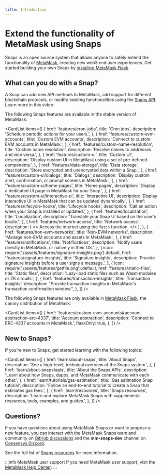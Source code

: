 ```yaml
---
title: Introduction
---
```



# Extend the functionality of MetaMask using Snaps

Snaps is an open source system that allows anyone to safely extend the functionality of [MetaMask](https://metamask.io/), creating new web3 end user experiences. Get started building your own Snaps by [installing MetaMask Flask](get-started/install-flask.md).

## What can you do with a Snap?

A Snap can add new API methods to MetaMask, add support for different blockchain protocols, or modify existing functionalities using the [Snaps API](reference/snaps-api.md). Learn more in this video:

<YoutubeEmbed url="https://www.youtube.com/embed/lmxKo4Qx7cM?si=zRJEUbH4_46MKbLL" />

The following Snaps features are available in the stable version of MetaMask:

<CardList
  items={[
    {
      href: 'features/cron-jobs',
      title: 'Cron jobs',
      description: 'Schedule periodic actions for your users.',
    },
    {
      href: 'features/custom-evm-accounts',
      title: 'Custom EVM accounts',
      description: 'Connect to custom EVM accounts in MetaMask.',
    },
    {
      href: 'features/custom-name-resolution',
      title: 'Custom name resolution',
      description: 'Resolve names to addresses and vice versa.',
    },
    {
      href: 'features/custom-ui',
      title: 'Custom UI',
      description: 'Display custom UI in MetaMask using a set of pre-defined components.',
    },
    {
      href: 'features/data-storage',
      title: 'Data storage',
      description: 'Store encrypted and unencrypted data within a Snap.',
    },
    {
      href: 'features/custom-ui/dialogs',
      title: 'Dialogs',
      description: 'Display custom alert, confirmation, or prompt screens in MetaMask.',
    },
    {
      href: 'features/custom-ui/home-pages',
      title: 'Home pages',
      description: 'Display a dedicated UI page in MetaMask for your Snap.',
    },
    {
      href: 'features/custom-ui/interactive-ui',
      title: 'Interactive UI',
      description: 'Display interactive UI in MetaMask that can be updated dynamically.',
    },
    {
      href: 'features/lifecycle-hooks',
      title: 'Lifecycle hooks',
      description: 'Call an action when your Snap is installed or updated.',
    },
    {
      href: 'features/localization',
      title: 'Localization',
      description: "Translate your Snap UI based on the user's locale.",
    },
    {
      href: 'features/network-access',
      title: 'Network access',
      description: (
        <>
          Access the internet using the <code>fetch</code> function.
        </>
      ),
    },
    {
      href: 'features/non-evm-networks',
      title: 'Non-EVM networks',
      description: 'Manage non-EVM accounts and assets in MetaMask.',
    },
    {
      href: 'features/notifications',
      title: 'Notifications',
      description: 'Notify users directly in MetaMask, or natively in their OS.',
    },
    {
      icon: require('./assets/features/signature-insights.png').default,
      href: 'features/signature-insights',
      title: 'Signature insights',
      description: 'Provide signature insights before a user signs a message.',
    },
    {
      icon: require('./assets/features/getfile.png').default,
      href: 'features/static-files',
      title: 'Static files',
      description: 'Lazy-load static files such as Wasm modules or ZK circuits.',
    },
    {
      href: 'features/transaction-insights',
      title: 'Transaction insights',
      description: "Provide transaction insights in MetaMask's transaction confirmation window.",
    },
  ]}
/>

The following Snaps features are only available in [MetaMask Flask](get-started/install-flask.md), the canary distribution of MetaMask:

<CardList
  items={[
    {
      href: 'features/custom-evm-accounts#account-abstraction-erc-4337',
      title: 'Account abstraction',
      description: 'Connect to ERC-4337 accounts in MetaMask.',
      flaskOnly: true,
    },
  ]}
/>

## New to Snaps?

If you're new to Snaps, get started learning with the following topics:

<CardList
  items={[
    {
      href: 'learn/about-snaps',
      title: 'About Snaps',
      description: 'See a high-level, technical overview of the Snaps system.',
    },
    {
      href: 'learn/about-snaps/apis',
      title: 'About the Snaps APIs',
      description: 'Learn about how Snaps, dapps, and MetaMask communicate with each other.',
    },
    {
      href: 'learn/tutorials/gas-estimation',
      title: 'Gas estimation Snap tutorial',
      description: 'Follow an end-to-end tutorial to create a Snap that estimates gas fees.',
    },
    {
      href: 'learn/resources',
      title: 'Snaps resources',
      description:
        'Learn and explore MetaMask Snaps with supplemental resources, tools, examples, and guides.',
    },
  ]}
/>

## Questions?

If you have questions about using MetaMask Snaps or want to propose a new feature, you can interact with the MetaMask Snaps team and community on [GitHub discussions](https://github.com/MetaMask/snaps/discussions) and the **mm-snaps-dev** channel on [Consensys Discord](https://discord.gg/consensys).

See the full list of [Snaps resources](learn/resources.md) for more information.

:::info MetaMask user support If you need MetaMask user support, visit the [MetaMask Help Center](https://support.metamask.io/). :::
